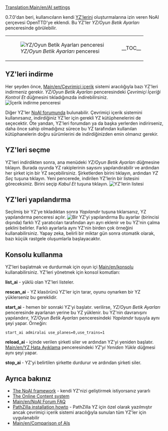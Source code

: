 [[Translation:Main/en/AI settings]]{{en/-}}{{tr/İçindekiler}}

0.7.0'dan beri, kullanıcıların kendi [[Main/en/AI:Main Page|YZ'lerini]] oluşturmalarına izin veren NoAI çerçevesi OpenTTD'ye eklendi. Bu YZ'ler ''YZ/Oyun Betik Ayarları'' penceresinde görülebilir.
{|
|[[File:en/yzek.png|frame|none|''YZ/Oyun Betik Ayarları'' penceresi]]
|__TOC__
|}
==YZ'leri indirme==
Her şeyden önce, [[Main/en/Çevrimiçi içerik]] sistemi aracılığıyla bazı YZ'leri indirmeniz gerekir. ''YZ/Oyun Betik Ayarları'' penceresindeki ''Çevrimiçi İçeriği Kontrol Et'' düğmesini tıkladığınızda indirebilirsiniz.
[[File:en/yzindir.png|frame|none|''İçerik indirme'' penceresi]]

Diğer YZ'ler [http://www.tt-forums.net/viewforum.php?f=65 NoAI forumunda] bulunabilir. Çevrimiçi içerik sistemini kullanırsanız, indirdiğiniz YZ'ler için gerekli YZ kütüphenelerini de seçecektir. Öte yandan, YZ'leri forumdan ya da başka yerlerden indirirseniz, daha önce sahip olmadığınız sürece bu YZ tarafından kullanılan kütüphanelerin doğru sürümlerini de indirdiğinizden emin olmanız gerekir.

==YZ'leri seçme==
YZ'leri indirdikten sonra, ana menüdeki ''YZ/Oyun Betik Ayarları'' düğmesine tıklayın. Burada oyunda YZ rakiplerinin sayısını yapılandırabilir ve ardından her şirket için bir YZ seçebilirsiniz.
Şirketlerden birini tıklayın, ardından ''YZ Seç'' tuşuna tıklayın. Yeni pencerede, indirilen YZ'lerin bir listesini göreceksiniz. Birini seçip ''Kabul Et'' tuşuna tıklayın.
[[File:en/yzseç.png|frame|none|YZ'lerin listesi]]

==YZ'leri yapılandırma==
Seçilmiş bir YZ'ye tıkladıktan sonra ''Yapılandır'' tuşuna tıklarsanız, YZ yapılandırma penceresi açılır.
[[File:en/yzyapı.png|frame|none|Bir YZ'yi yapılandırma]]
Bu ayarlar (birincisi dışında) farklı YZ yaratıcıları tarafından ayrı ayrı eklenir ve bu YZ'nin çalma şeklini belirler. Farklı ayarlarla aynı YZ'nin birden çok örneğini kullanabilirsiniz.
Yapay zeka, belirli bir miktar gün sonra otomatik olarak, bazı küçük rastgele oluşumlarla başlayacaktır.

==Konsolu kullanma==
YZ'leri başlatmak ve durdurmak için oyun içi [[Main/en/konsolu]] kullanabilirsiniz.
YZ'leri yönetmek için konsol komutları:

'''list_ai''' - yüklü olan YZ'leri listeler.

'''rescan_ai''' - YZ klasörünü YZ'ler için tarar, oyunu oynarken bir YZ yüklerseniz bu gereklidir.

'''start_ai''' ''<yzadı> <parametreler>'' - hemen bir sonraki YZ'yi başlatır. <yazadı> verilirse, ''YZ/Oyun Betik Ayarları'' penceresinde ayarlanan yerine bu YZ yüklenir. <parametreler> bu YZ'nin davranışını yapılandırır, ''YZ/Oyun Betik Ayarları'' penceresindeki ''Yapılandır'' tuşuyla aynı şeyi yapar.
Örneğin:
 start_ai admiralai use_planes=0,use_trains=1

'''reload_ai <company_slot>''' - <company_slot> içinde verilen şirketi siler ve ardından YZ'yi yeniden başlatır. [[Main/en/YZ Hata Ayıklama]] penceresindeki ''YZ'yi Yeniden Yükle'' düğmesi aynı şeyi yapar.

'''stop_ai <company_slot>''' - YZ'yi belirtilen şirkette durdurur ve ardından şirketi siler.

==Ayrıca bakınız==
*[[Main/en/AI|The NoAI framework]] - kendi YZ'nizi geliştirmek istiyorsanız yararlı
*[[Main/en/Online content|The Online Content system]]
*[[Main/en/NoAI Forum FAQ]]
*[http://code.google.com/p/ottd-noai-pathzilla/wiki/Installation PathZilla installation howto] - PathZilla YZ için özel olarak yazılmıştır ancak çevrimiçi içerik sistemi aracılığıyla sunulan tüm YZ'ler için uygulanabilir
*[[Main/en/Comparison of AIs]]

{{en/Feature|0.7}}